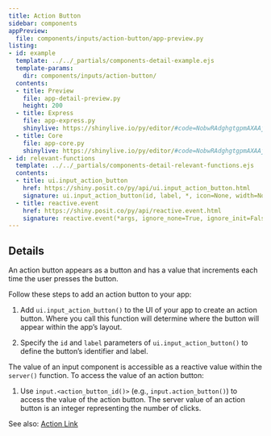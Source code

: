 ```yaml
---
title: Action Button
sidebar: components
appPreview:
  file: components/inputs/action-button/app-preview.py
listing:
- id: example
  template: ../../_partials/components-detail-example.ejs
  template-params:
    dir: components/inputs/action-button/
  contents:
  - title: Preview
    file: app-detail-preview.py
    height: 200
  - title: Express
    file: app-express.py
    shinylive: https://shinylive.io/py/editor/#code=NobwRAdghgtgpmAXAAjFADugdOgnmAGlQGMB7CAFzkqVQDMAnUmZAZwAsBLCXZTmdKQYVkDOFGIVOANzhExEACZwGAHQiNmbLjyxwAHujGtWfAUJHd0AVwpFrndU4gOsV2wH0JU8h4BGthTkABSqaJKcvgEUQRBhRGEAghHkYQCUyMgAxMgAPLnO6gACCsoMWFT6FMFpxWLeMnB6spTB7hRYDVGB5LVKcHTIZNaUKjWI6pmZYhTWDBDIdGEg7Z0pEP49EDUAvmHqhKgUuOgIKGCVFGA7ALpAA
  - title: Core
    file: app-core.py
    shinylive: https://shinylive.io/py/editor/#code=NobwRAdghgtgpmAXAAjFADugdOgnmAGlQGMB7CAFzkqVQDMAnUmZAZwAsBLCXZTmdKQYVkAQUxEGcKMQqcAbnEnUAJnAZEArpwA6EPRnQB9bcgC8ybTigBzOEboAbbSoAUe5J8ucs3dJoojGTlyIwAjAIpydzRZTlCIiij9QmQdMFE48nSASiJkAGJkAB5ijy8rUgD-QKoADwoYsk1KdVyCPRy9bog1OjZ1RQZXPwCiKooaolY4VlZ4iBzEcs8AASle9Sx6xq6IL2R16TjFLDhFShGIGqxghfDI8j2DvuRm1uGllYPkKQpNBj7OjpECjCi3LIQB5JaI5AC+6R6Bkw5jEmFchhMnGmg3Ue1SYAouHQCBQhLgDTAcIAukA
- id: relevant-functions
  template: ../../_partials/components-detail-relevant-functions.ejs
  contents:
  - title: ui.input_action_button
    href: https://shiny.posit.co/py/api/ui.input_action_button.html
    signature: ui.input_action_button(id, label, *, icon=None, width=None, **kwargs)
  - title: reactive.event
    href: https://shiny.posit.co/py/api/reactive.event.html
    signature: reactive.event(*args, ignore_none=True, ignore_init=False)
---
```


:::{#example}
:::

:::{#relevant-functions}
:::

## Details

An action button appears as a button and has a value that increments each time the user presses the button.

Follow these steps to add an action button to your app:

  1. Add `ui.input_action_button()` to the UI of your app to create an action button. Where you call this function will determine where the button will appear within the app's layout.

  2. Specify the `id` and `label` parameters of `ui.input_action_button()` to define the button's identifier and label.

The value of an input component is accessible as a reactive value within the `server()` function. To access the value of an action button:

  1. Use `input.<action_button_id()>` (e.g., `input.action_button()`) to access the value of the action button. The server value of an action button is an integer representing the number of clicks.

See also: [Action Link](../action-link/index.qmd)
